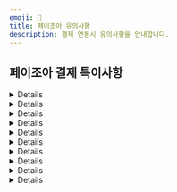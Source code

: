 ```yaml
---
emoji: 📍
title: 페이조아 유의사항
description: 결제 연동시 유의사항을 안내합니다.
---
```




## 페이조아 결제 특이사항

<Details>
<p slot="summary">PC 결제는 `success`, 모바일 결제는 `imp_success` 전달</p>

PC와 모바일에서 결제창이 각기 다른 방식으로 호출되기 때문에, 결제 후속 프로세스에도 차이가 있습니다. PC 결제의 경우 페이조아 결제창이 iframe 방식으로 호출되기 때문에 결제 프로세스 완료 후 콜백 함수(`IMP.request_pay` 함수 호출시 전달한 두 번째 파라미터)가 호출되지만, 모바일 결제의 경우 페이조아 결제창이 페이조아 URL로 리디렉션되기 때문에 결제 프로세스 완료 후 지정 된 URL(`m_redirect_url`)로 302 리디렉션 됩니다. 이때 결제 실패/성공 여부를 의미하는 파라미터가 전달되는데, PC 결제시에는 `success`, 모바일 결제시에는 `imp_success`로 서로 다른 이름의 파라미터가 전달되어 주의가 요구됩니다. 정리해보면 아래와 같습니다.

- \[PC결제] iframe → 콜백 함수 호출 → 콜백 함수로 전달되는 response 객체에 `success` 키 값으로 전달

  ```jsx
  IMP.request_pay(
    {
      // 중략
    },
    function (response) {
      const { success } = response; // 결제 성공 또는 실패 여부
      if (success) {
        // 결제 성공 시 프로세스
      } else {
        // 결제 실패 시 프로세스
      }
    }
  );
  ```

- \[모바일 결제] 리디렉션 → m_redirect_url로 302 리디렉션 → `imp_success` 쿼리 파라미터 전달

  ```text
  /**
   * m_redirect_url을 https://myservice.com/payments/complete로 설정한 후
   * 결제 프로세스 종료 됐을때 302 리디렉션 되는 URL 예시
   */
  https://myservice.com/payments/complete?**imp_success=true**&imp_uid=imp1234567890&merchant_uid=mid_123467890
  ```

**`imp_success`와 `success`는 deprecated**

하지만 애초에 `imp_success` 파라미터든 `success` 파라미터는 deprecated 되었기 때문에 해당 파라미터를 기반으로 결제 실패/성공 여부를 판단하시면 안 됩니다. 해당 파라미터는 단순히 포트원 → 가맹점 클라이언트로 응답되는 시기의 결제 실패/성공 여부를 내려주는데, 이 값은 페이조아 → 포트원으로 결제 결과 통지 → 포트원 DB 업데이트가 완료된 시점이어야지만 정확하다고 볼 수 있습니다.

그런데 **페이조아 → 포트원로의 결제 결과가 전달 → 포트원 DB 업데이트와 포트원 → 가맹점 클라이언트로의 응답이 비동기로 동작**하기 때문에 **실제로는 결제가 정상적으로 완료된 경우에도 아직 포트원 DB에 업데이트가 안 된 시점이라 가맹점 클라이언트로 응답되는 `imp_success` 또는 `success` 파라미터가 `false`일 수** 있습니다.

따라서 포트원 → 가맹점 클라이언트로 응답되는 결과 데이터 중 신뢰할 수 있는 값은 오로지 포트원 주문 번호(`imp_uid`)와 가맹점 주문 번호(`merchant_uid`)이며, 이 값을 가맹점 서버로 전달해 포트원 결제내역 조회 API([GET /payments/\{imp_uid}](https://api.iamport.kr/#!/payments/getPaymentByImpUid))를 호출한 결과(`status`)를 보고 결제 실패(`failed`)/성공(`paid`) 여부를 판단하시길 바랍니다.

</Details>

<Details>
<p slot="summary">사파리 브라우저 - 하나카드 / NH앱캐시 결제 시 세션 관련 이슈 존재</p>

사파리 브라우저에서 하나카드 / NH앱캐시(계좌이체) 결제 시 아래와 같이 `세션 유효기간이 초과되어 카드사와 연결이 종료되었습니다`와 같은 메시지가 렌더링되며 더 이상 결제가 불가능한 이슈가 있습니다.

<img
  src="/gitbook-assets/ko/image (116).png"
  alt="참고이미지"
  data-size="original"
/>

이러한 현상을 겪으시는 경우, 사파리 환경설정에서 아래와 같이 `크로스 사이트 추적 방지` 해제 및 `모든 쿠키 차단`이 모두 해제되어 있는지 확인해 보시고, 모두 해제 후 다시 시도해보시길 바랍니다.

<img
  src="/gitbook-assets/ko/image (159).png"
  alt="참고이미지"
  data-size="original"
/>

</Details>

<Details>
<p slot="summary">사파리/파이어폭스 브라우저 - BC카드 결제시 이슈 존재</p>

신용카드 결제창에서 BC카드 선택 후 다음 버튼 클릭시 "지불에 실패하였습니다"라는 알림창이 뜨면서 더 이상 진행되지 않는 이슈가 있습니다. 다른 브라우저(크롬, 오페라, 엣지 등)나 다른 카드사에서는 이상 없이 BC카드 결제를 위한 페이북 QR코드가 렌더링되지만, 사파리와 파이어폭스에서는 아래와 같이 "지불에 실패하였습니다"라는 메시지를 담고 있는 알림창이 뜨면서 더 이상 결제가 진행되지 않습니다.

<img
  src="/gitbook-assets/ko/image (223).png"
  alt="참고이미지"
  data-size="original"
/>

이러한 현상을 겪으시는 경우, 사파리 환경설정에서 아래와 같이 `*.payjoa.co.kr` 도메인에 대해 팝업 `허용` 설정 되어 있으신지 확인해보시고, 허용 후 다시 시도해보시길 바랍니다.

<img
  src="/gitbook-assets/ko/image (256).png"
  alt="참고이미지"
  data-size="original"
/>

</Details>

<Details>
<p slot="summary">실시간 계좌이체 결제 플로우 상이</p>

페이조아의 경우 내부적으로 토스페이먼츠 - 계좌이체를 사용하고 있어 토스 간편결제, NH앱캐시 그리고 계좌 정보 직접 입력을 통해서만 계좌이체가 가능합니다. 여기서 계좌 정보 직접 입력시, 보안카드 / OTP 인증 → 공인인증서 인증까지 진행해야 합니다.

단, 모바일 결제의 경우엔 토스 간편결제와 NH앱캐시를 통해서만 결제가 가능합니다.

<img
  src="/gitbook-assets/ko/image (109).png"
  alt="PC 결제"
  data-size="original"
/> <img
  src="/gitbook-assets/ko/image (249).png"
  alt="모바일 결제"
  data-size="original"
/>

</Details>

<Details>
<p slot="summary">가상계좌 입금 완료시, 송금자 이름만 알 수 있음</p>

페이조아는 (발급된) 가상계좌에 입금 완료시, 송금자의 정보(은행명, 계좌번호, 송금인) 중 송금자 이름만 알려줍니다. 따라서 포트원 결제내역 조회([**GET /payments/\{imp_uid}**](../../../api/api-1/api-1))시 송금자의 은행코드(`bank_code`)과 은행명(`bank_name`)은 모두 NULL로 내려가며, 송금자 이름을 확인하기 위해서는 아래 예시와 같이 별도의 쿼리 파라미터(`extension`)를 `true`로 설정해주셔야 합니다.

```text
GET http://api.iamport.kr/payments/{포트원 번호}?**extension=true**
```

```json
{
  // ... 중략
  "bank_code": null, // 송금자 은행 코드 알 수 없음
  "bank_name": null, // 송금자 은행 이름 알 수 없음
  "extension": {
    // ... 중략
    "REMITTER": "홍길동" // 송금자 이름
  }
}
```

</Details>

<Details>
<p slot="summary">가상계좌 결제 취소시, PG사와 특약 필요</p>

가상계좌 입금 완료 건에 대한 결제 취소(환불)은 가상계좌 발급 시 부과되는 수수료 이슈로 인해 페이조아와 특약을 맺어야지만 가능합니다. 이 특약 없이는 기본적으로 가상계좌 결제 건의 환불은 불가능합니다.

</Details>

<Details>
<p slot="summary">가상계좌 결제 취소시, 실제 환불 금액 입금까지 7 영업일 이상 소요</p>

페이조아 가상계좌 결제 취소(환불)는 가맹점 → 포트원 → 페이조아로 환불 요청 접수 시, 페이조아 담당자가 수기로 확인 후 환불 처리를 해 주는 프로세스로 진행되기 때문에 환불 금액이 실제로 입금 될때까지 7 영업일 이상 소요됩니다.

</Details>

<Details>
<p slot="summary">과세/면세/복합과세용 CPID는 모두 건별 구분으로 1개만 발급하여 사용</p>

페이조아 측으로 해당 CPID 설정을 `건별구분`으로 발급 해달라고 요청해주셔야 합니다. 그래야 하나의 CPID로 과세/면세/복합과세 거래건을 모두 처리할 수 있습니다.

</Details>

<Details>
<p slot="summary">면세금액은 카드 결제만 설정 가능</p>

결제창(`IMP.request_pay` 함수) 호출시 총 결제 금액(`amount`)중 면세 금액(`tax_free`)을 설정할 수 있습니다. 단, 페이조아 시스템 상 면세 금액은 카드 결제(`pay_method: "card"`) 시에만 가능하고 계좌이체 / 가상계좌 결제 시에는 설정할 수 없어 전액 과세 처리 됩니다.

</Details>

<Details>
<p slot="summary">페이조아 자체 버그</p>

**에스크로 결제시 구매자 전화번호가 결제창에 자동 완성되지 않음**

<img
  src="/gitbook-assets/ko/image (253).png"
  alt="참고이미지"
  data-size="original"
/>

- `IMP.request_pay` 호출시 전달한 구매자의 전화번호(`buyer_tel`)가 다른 결제창과는 달리 에스크로 결제창에서는 자동 완성되지 않습니다. 이는 페이조아가 해당 기능을 제공하지 않는 것으로 이용에 참고 부탁드립니다.

</Details>
